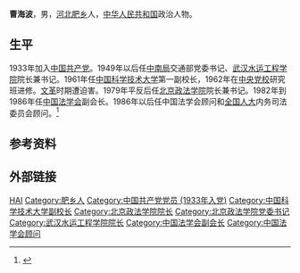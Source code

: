 '''曹海波'''{{BD|1915年||2009年|7月12日}}，男，[[河北|河北]][[肥乡县|肥乡]]人，[[中华人民共和国|中华人民共和国]]政治人物。

== 生平 ==
1933年加入[[中国共产党|中国共产党]]。1949年以后任[[中南局|中南局]]交通部党委书记、[[武汉水运工程学院|武汉水运工程学院]]院长兼书记。1961年任[[中国科学技术大学|中国科学技术大学]]第一副校长，1962年在[[中央党校|中央党校]]研究班进修。[[文革|文革]]时期遭迫害。1979年平反后任[[北京政法学院|北京政法学院]]院长兼书记。1982年到1986年任[[中国法学会|中国法学会]]副会长。1986年以后任中国法学会顾问和[[全国人大|全国人大]]内务司法委员会顾问。<ref>{{cite web |url=http://politics.people.com.cn/GB/77065/9756711.html |language= |title=中国法学会原副会长曹海波同志逝世 |publisher=新华社 |date=2009年7月30日 |accessdate= |deadurl=yes |archiveurl=https://web.archive.org/web/20161013071245/http://politics.people.com.cn/GB/77065/9756711.html |archivedate=2016年10月13日 |df= }}</ref>

== 参考资料 ==
{{reflist}}

== 外部链接 ==
{{中华人民共和国政治人物小作品}}
{{Navboxes 
| title  = 曹海波在[[中国法学会|中国法学会]]的职务
| list1  =
{{中国法学会第一届理事会}}
{{中国法学会第三届理事会}}
}}

{{Authority control}}
{{DEFAULTSORT:Cao曹}}
[[Category:曹姓|HAI]]
[[Category:肥乡人|Category:肥乡人]]
[[Category:中国共产党党员_(1933年入党)|Category:中国共产党党员 (1933年入党)]]
[[Category:中国科学技术大学副校长|Category:中国科学技术大学副校长]]
[[Category:北京政法学院院长|Category:北京政法学院院长]]
[[Category:北京政法学院党委书记|Category:北京政法学院党委书记]]
[[Category:武汉水运工程学院院长|Category:武汉水运工程学院院长]]
[[Category:中国法学会副会长|Category:中国法学会副会长]]
[[Category:中国法学会顾问|Category:中国法学会顾问]]